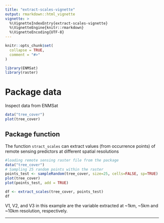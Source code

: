 ```yaml
---
title: "extract-scales-vignette"
output: rmarkdown::html_vignette
vignette: >
  %\VignetteIndexEntry{extract-scales-vignette}
  %\VignetteEngine{knitr::rmarkdown}
  %\VignetteEncoding{UTF-8}
---
```


```r
knitr::opts_chunk$set(
  collapse = TRUE,
  comment = "#>"
)
```

```r
library(ENMSat)
library(raster)
```

# Package data
Inspect data from ENMSat
```r
data("tree_cover")
plot(tree_cover)
```

## Package function
The function `stract_scales` can extract values (from occurrence points) of remote sensing predictors at different spatial resolutions

```r
#loading remote sensing raster file from the package
data("tree_cover")
# Sampling 25 random points within the raster
points_test <- sampleRandom(tree_cover, size=25, cells=FALSE, sp=TRUE)
plot(tree_cover)
plot(points_test, add = TRUE)

df <- extract_scales(tree_cover, points_test)
df
```
V1, V2, and V3 in this example are the variable extracted at ~1km, ~5km and ~10km resolution, respectively.

--------------

